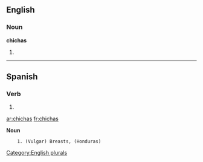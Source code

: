 ==English==

===Noun===
'''chichas'''

# {{plural of|[[chicha]]}}

[[Category:English plurals]]

----

==Spanish==

===Verb===
{{es-verb-form|chichar}}

# {{es-verb form of|ending=ar|mood=indicative|tense=present|pers=2|formal=no|number=singular|[[chichar]]}}

[[ar:chichas]]
[[fr:chichas]]

'''Noun'''
     1. (Vulgar) Breasts, (Honduras)